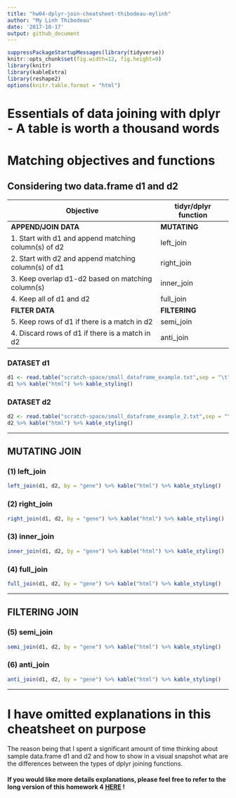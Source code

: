 ```yaml
---
title: "hw04-dplyr-join-cheatsheet-thibodeau-mylinh"
author: "My Linh Thibodeau"
date: '2017-10-17'
output: github_document
---
```


```r
suppressPackageStartupMessages(library(tidyverse))
knitr::opts_chunk$set(fig.width=12, fig.height=9)
library(knitr)
library(kableExtra)
library(reshape2)
options(knitr.table.format = "html")
```

# Essentials of data joining with dplyr - A table is worth a thousand words

# Matching objectives and functions

## Considering two data.frame d1 and d2


| Objective                                           | tidyr/dplyr function    | 
|-----------------------------------------------------|-------------------------|
| **APPEND/JOIN DATA**                                | **MUTATING**            |
|1. Start with d1 and append matching column(s) of d2 | left_join               | 
|2. Start with d2 and append matching column(s) of d1 | right_join              | 
|3. Keep overlap d1-d2 based on matching column(s)    | inner_join              |
|4. Keep all of d1 and d2                             | full_join               |
| **FILTER DATA**                                     | **FILTERING**           | 
|5. Keep rows of d1 if there is a match in d2         | semi_join               |
|4. Discard rows of d1 if there is a match in d2      | anti_join               |

### DATASET d1

```r
d1 <- read.table("scratch-space/small_dataframe_example.txt",sep = "\t", header = TRUE)
d1 %>% kable("html") %>% kable_styling()
```

### DATASET d2

```r
d2 <- read.table("scratch-space/small_dataframe_example_2.txt",sep = "\t", header = TRUE)
d2 %>% kable("html") %>% kable_styling()
```
***

## MUTATING JOIN

### (1) left_join

```r
left_join(d1, d2, by = "gene") %>% kable("html") %>% kable_styling()
```


### (2) right_join  

```r
right_join(d1, d2, by = "gene") %>% kable("html") %>% kable_styling()
```

### (3) inner_join  

```r
inner_join(d1, d2, by = "gene") %>% kable("html") %>% kable_styling()
```


### (4) full_join  

```r
full_join(d1, d2, by = "gene") %>% kable("html") %>% kable_styling()
``` 

***

## FILTERING JOIN

### (5) semi_join  

```r
semi_join(d1, d2, by = "gene") %>% kable("html") %>% kable_styling()
```

### (6) anti_join     

```r
anti_join(d1, d2, by = "gene") %>% kable("html") %>% kable_styling()
```

***

# I have omitted explanations in this cheatsheet on purpose

The reason being that I spent a significant amount of time thinking about sample data.frame d1 and d2 and how to show in a visual snapshot what are the differences between the types of dplyr joining functions. 

#### If you would like more details explanations, please feel free to refer to the long version of this homework 4 [HERE](https://github.com/mylinhthibodeau/STAT545-HW-thibodeau-mylinh/blob/master/stat545-hw4-thibodeau-mylinh/long-version-stat545-hw04-thibodeau-mylinh.md) !
